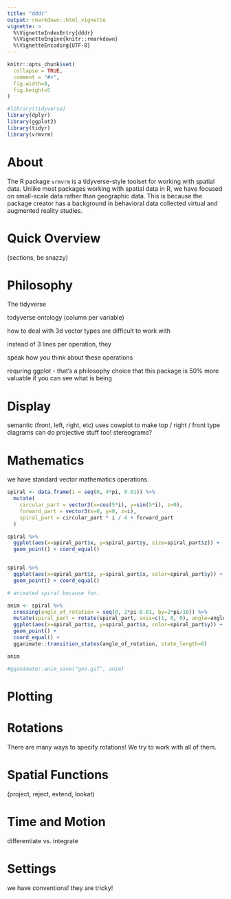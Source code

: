 ```yaml
---
title: "dddr"
output: rmarkdown::html_vignette
vignette: >
  %\VignetteIndexEntry{dddr}
  %\VignetteEngine{knitr::rmarkdown}
  %\VignetteEncoding{UTF-8}
---
```


```r
knitr::opts_chunk$set(
  collapse = TRUE,
  comment = "#>",
  fig.width=8,
  fig.height=5
)
```

```r
#library(tidyverse)
library(dplyr)
library(ggplot2)
library(tidyr)
library(vrmvrm)
```

# About

The R package `vrmvrm` is a tidyverse-style toolset for working with spatial data. Unlike most packages working with spatial data in R, we have focused on small-scale data rather than geographic data. This is because the package creator has a background in behavioral data collected virtual and augmented reality studies.

# Quick Overview

(sections, be snazzy)

# Philosophy

The tidyverse 

todyverse ontology (column per variable)

how to deal with 3d vector types are difficult to work with

instead of 3 lines per operation, they 

speak how you think about these operations

requring ggplot - that's a philosophy choice that this package is 50% more valuable if you can see what is being 

# Display

semantic (front, left, right, etc)
uses cowplot to make top / right / front type diagrams
can do projective stuff too!
stereograms?


# Mathematics

we have standard vector mathematics operations.

```R
spiral <- data.frame(i = seq(0, 4*pi, 0.01)) %>%
  mutate(
    circular_part = vector3(x=cos(5*i), y=sin(5*i), z=0),
    forward_part = vector3(x=0, y=0, z=i),
    spiral_part = circular_part * i / 4 + forward_part
  )

spiral %>%
  ggplot(aes(x=spiral_part$x, y=spiral_part$y, size=spiral_part$z)) +
  geom_point() + coord_equal()


spiral %>% 
  ggplot(aes(x=spiral_part$z, y=spiral_part$x, color=spiral_part$y)) +
  geom_point() + coord_equal()

```

```r
# animated spiral because fun.

anim <- spiral %>% 
  crossing(angle_of_rotation = seq(0, 2*pi-0.01, by=2*pi/10)) %>%
  mutate(spiral_part = rotate(spiral_part, axis=c(1, 0, 0), angle=angle_of_rotation)) %>%
  ggplot(aes(x=spiral_part$z, y=spiral_part$x, color=spiral_part$y)) +
  geom_point() + 
  coord_equal() +
  gganimate::transition_states(angle_of_rotation, state_length=0)

anim

#gganimate::anim_save("goo.gif", anim)
```


# Plotting

# Rotations

There are many ways to specify rotations! We try to work with all of them.

# Spatial Functions

(project, reject, extend, lookat)

# Time and Motion

differentiate vs. integrate

# Settings 

we have conventions! they are tricky! 





